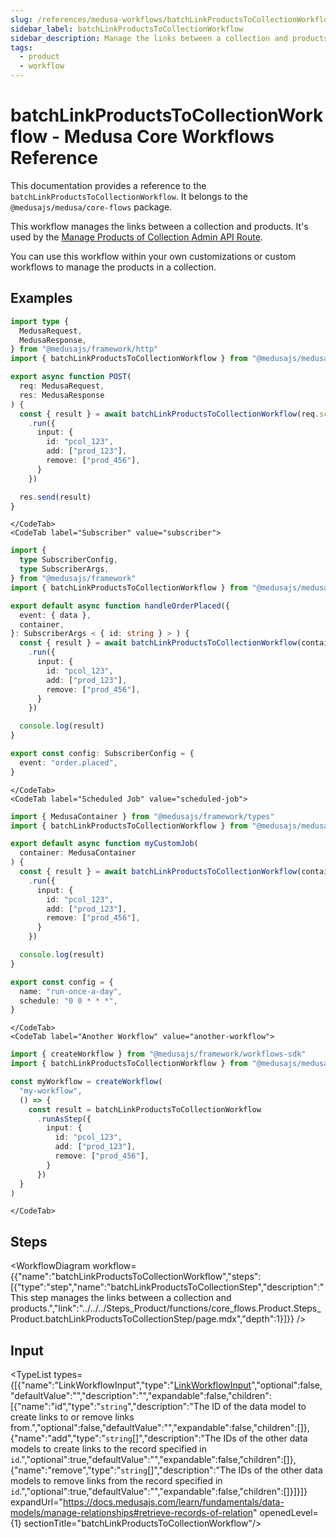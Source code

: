 ```yaml
---
slug: /references/medusa-workflows/batchLinkProductsToCollectionWorkflow
sidebar_label: batchLinkProductsToCollectionWorkflow
sidebar_description: Manage the links between a collection and products.
tags:
  - product
  - workflow
---
```



# batchLinkProductsToCollectionWorkflow - Medusa Core Workflows Reference

This documentation provides a reference to the `batchLinkProductsToCollectionWorkflow`. It belongs to the `@medusajs/medusa/core-flows` package.

This workflow manages the links between a collection and products. It's used by the
[Manage Products of Collection Admin API Route](https://docs.medusajs.com/api/admin#collections\_postcollectionsidproducts).

You can use this workflow within your own customizations or custom workflows to manage the products in a collection.

<SourceCodeLink link="https://github.com/medusajs/medusa/blob/d73d8e99030415e76359c6406fe0d33fe809bbdc/packages/core/core-flows/src/product/workflows/batch-link-products-collection.ts#L28" />

## Examples

<CodeTabs group="workflow-exection">
    <CodeTab label="API Route" value="api-route">
    
```ts title="src/api/workflow/route.ts"
import type {
  MedusaRequest,
  MedusaResponse,
} from "@medusajs/framework/http"
import { batchLinkProductsToCollectionWorkflow } from "@medusajs/medusa/core-flows"

export async function POST(
  req: MedusaRequest,
  res: MedusaResponse
) {
  const { result } = await batchLinkProductsToCollectionWorkflow(req.scope)
    .run({
      input: {
        id: "pcol_123",
        add: ["prod_123"],
        remove: ["prod_456"],
      }
    })

  res.send(result)
}
```

    </CodeTab>
    <CodeTab label="Subscriber" value="subscriber">
    
```ts title="src/subscribers/order-placed.ts"
import {
  type SubscriberConfig,
  type SubscriberArgs,
} from "@medusajs/framework"
import { batchLinkProductsToCollectionWorkflow } from "@medusajs/medusa/core-flows"

export default async function handleOrderPlaced({
  event: { data },
  container,
}: SubscriberArgs < { id: string } > ) {
  const { result } = await batchLinkProductsToCollectionWorkflow(container)
    .run({
      input: {
        id: "pcol_123",
        add: ["prod_123"],
        remove: ["prod_456"],
      }
    })

  console.log(result)
}

export const config: SubscriberConfig = {
  event: "order.placed",
}
```

    </CodeTab>
    <CodeTab label="Scheduled Job" value="scheduled-job">
    
```ts title="src/jobs/message-daily.ts"
import { MedusaContainer } from "@medusajs/framework/types"
import { batchLinkProductsToCollectionWorkflow } from "@medusajs/medusa/core-flows"

export default async function myCustomJob(
  container: MedusaContainer
) {
  const { result } = await batchLinkProductsToCollectionWorkflow(container)
    .run({
      input: {
        id: "pcol_123",
        add: ["prod_123"],
        remove: ["prod_456"],
      }
    })

  console.log(result)
}

export const config = {
  name: "run-once-a-day",
  schedule: "0 0 * * *",
}
```

    </CodeTab>
    <CodeTab label="Another Workflow" value="another-workflow">
    
```ts title="src/workflows/my-workflow.ts"
import { createWorkflow } from "@medusajs/framework/workflows-sdk"
import { batchLinkProductsToCollectionWorkflow } from "@medusajs/medusa/core-flows"

const myWorkflow = createWorkflow(
  "my-workflow",
  () => {
    const result = batchLinkProductsToCollectionWorkflow
      .runAsStep({
        input: {
          id: "pcol_123",
          add: ["prod_123"],
          remove: ["prod_456"],
        }
      })
  }
)
```

    </CodeTab>
  </CodeTabs>

## Steps

<WorkflowDiagram workflow={{"name":"batchLinkProductsToCollectionWorkflow","steps":[{"type":"step","name":"batchLinkProductsToCollectionStep","description":"This step manages the links between a collection and products.","link":"../../../Steps_Product/functions/core_flows.Product.Steps_Product.batchLinkProductsToCollectionStep/page.mdx","depth":1}]}} />

## Input

<TypeList types={[{"name":"LinkWorkflowInput","type":"[LinkWorkflowInput](../../../../../types/CommonTypes/types/types.CommonTypes.LinkWorkflowInput/page.mdx)","optional":false,"defaultValue":"","description":"","expandable":false,"children":[{"name":"id","type":"`string`","description":"The ID of the data model to create links to or remove links from.","optional":false,"defaultValue":"","expandable":false,"children":[]},{"name":"add","type":"`string`[]","description":"The IDs of the other data models to create links to the record specified in `id`.","optional":true,"defaultValue":"","expandable":false,"children":[]},{"name":"remove","type":"`string`[]","description":"The IDs of the other data models to remove links from the record specified in `id`.","optional":true,"defaultValue":"","expandable":false,"children":[]}]}]} expandUrl="https://docs.medusajs.com/learn/fundamentals/data-models/manage-relationships#retrieve-records-of-relation" openedLevel={1} sectionTitle="batchLinkProductsToCollectionWorkflow"/>
